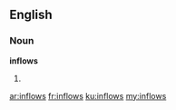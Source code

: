 ==English==

===Noun===
'''inflows'''

# {{plural of|inflow}}

[[ar:inflows]]
[[fr:inflows]]
[[ku:inflows]]
[[my:inflows]]
